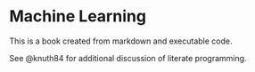 # Machine Learning

This is a book created from markdown and executable code.

See @knuth84 for additional discussion of literate programming.
